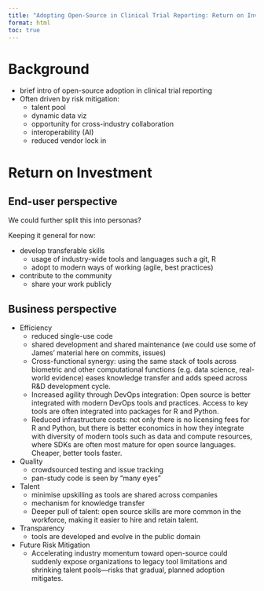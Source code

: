 ```yaml
---
title: "Adopting Open-Source in Clinical Trial Reporting: Return on Investment"
format: html
toc: true
---
```


# Background

- brief intro of open-source adoption in clinical trial reporting
- Often driven by risk mitigation:
    - talent pool 
    - dynamic data viz
    - opportunity for cross-industry collaboration
    - interoperability (AI)
    - reduced vendor lock in

# Return on Investment

## End-user perspective
We could further split this into personas?   

Keeping it general for now: 

- develop transferable skills 
    - usage of industry-wide tools and languages such a git, R
    - adopt to modern ways of working (agile, best practices)

- contribute to the community
    - share your work publicly

## Business perspective

- Efficiency
    - reduced single-use code
    - shared development and shared maintenance (we could use some of James' material here on commits, issues)
    - Cross-functional synergy: using the same stack of tools across biometric and other computational functions (e.g. data science, real-world evidence) eases knowledge transfer and adds speed across R&D development cycle.
    - Increased agility through DevOps integration: Open source is better integrated with modern DevOps tools and practices. Access to key tools are often integrated into 
    packages for R and Python.
    - Reduced infrastructure costs: not only there is no licensing fees for R and Python, but there is better economics in how they integrate with diversity of modern tools such as data and compute resources, where SDKs are often most mature for open source languages. Cheaper, better tools faster.

- Quality
    - crowdsourced testing and issue tracking
    - pan-study code is seen by "many eyes"

- Talent
    - minimise upskilling as tools are shared across companies
    - mechanism for knowledge transfer
    - Deeper pull of talent: open source skills are more common in the workforce, making it easier to hire and retain talent.

- Transparency
    - tools are developed and evolve in the public domain

- Future Risk Mitigation
    - Accelerating industry momentum toward open-source could suddenly expose organizations to legacy tool limitations and shrinking talent pools—risks that gradual, planned adoption mitigates.



